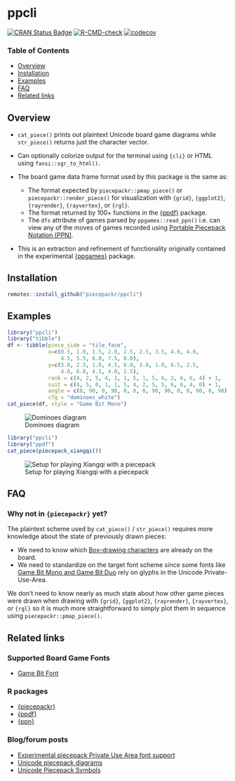# ppcli

[![CRAN Status Badge](https://www.r-pkg.org/badges/version/ppcli)](https://cran.r-project.org/package=ppcli)
[![R-CMD-check](https://github.com/piecepackr/ppcli/actions/workflows/R-CMD-check.yaml/badge.svg?branch=main)](https://github.com/piecepackr/ppcli/actions)
[![codecov](https://codecov.io/github/piecepackr/ppcli/branch/main/graph/badge.svg)](https://app.codecov.io/github/piecepackr/ppcli)

### Table of Contents

* [Overview](#overview)
* [Installation](#installation)
* [Examples](#examples)
* [FAQ](#faq)
* [Related links](#links)

## <a name="overview">Overview</a>

* `cat_piece()` prints out plaintext Unicode board game diagrams while `str_piece()` returns just the character vector.
* Can optionally colorize output for the terminal using `{cli}` or HTML using `fansi::sgr_to_html()`.
* The board game data frame format used by this package is the same as:

  + The format expected by `piecepackr::pmap_piece()` or `piecepackr::render_piece()` for visualization
    with `{grid}`, `{ggplot2}`, `{rayrender}`, `{rayvertex}`, or `{rgl}`.
  + The format returned by 100+ functions in the [{ppdf}](https://www.github.com/piecepackr/ppdf) package.
  + The `dfs` attribute of games parsed by `ppgames::read_ppn()` i.e. can view any of the moves of games recorded using [Portable Piecepack Notation (PPN)](https://trevorldavis.com/piecepackr/portable-piecepack-notation.html).

* This is an extraction and refinement of functionality originally contained in the experimental [{ppgames}](https://www.github.com/piecepackr/ppgames) package.

## <a name="installation">Installation</a>

```r
remotes::install_github("piecepackr/ppcli")
```

## <a name="examples">Examples</a>

``` .r
library("ppcli")
library("tibble")
df <- tibble(piece_side = "tile_face",
             x=c(0.5, 1.0, 1.5, 2.0, 2.5, 2.5, 3.5, 4.0, 4.0,
                 4.5, 5.5, 6.0, 7.5, 8.0),
             y=c(5.0, 2.5, 1.0, 4.5, 6.0, 3.0, 1.0, 6.5, 2.5,
                 4.0, 6.0, 4.5, 4.0, 2.5),
             rank = c(4, 2, 5, 4, 1, 1, 5, 1, 5, 6, 2, 6, 6, 4) + 1,
             suit = c(4, 5, 0, 1, 1, 5, 4, 2, 5, 5, 6, 6, 4, 0) + 1,
             angle = c(0, 90, 0, 90, 0, 0, 0, 90, 90, 0, 0, 90, 0, 90),
             cfg = "dominoes_white")
cat_piece(df, style = "Game Bit Mono")
```

![Dominoes diagram](https://github.com/trevorld/game-bit-font/blob/main/png/dominoes_mono.png?raw=true)


``` .r
library("ppcli")
library("ppdf")
cat_piece(piecepack_xiangqi())
```

![Setup for playing Xiangqi with a piecepack](https://trevorldavis.com/share/piecepack/unicode_xiangqi.png)

## <a name="faq">FAQ</a>

### Why not in `{piecepackr}` yet?

The plaintext scheme used by `cat_piece()` / `str_piece()` requires more knowledge about the state of previously drawn pieces:

  + We need to know which [Box-drawing characters](https://en.wikipedia.org/wiki/Box-drawing_character) are already on the board.
  + We need to standardize on the target font scheme since some fonts like [Game Bit Mono and Game Bit Duo](https://github.com/trevorld/game-bit-font) rely on glyphs in the Unicode Private-Use-Area.

We don't need to know nearly as much state about how other game pieces were drawn when drawing with `{grid}`, `{ggplot2}`, `{rayrender}`, `{rayvertex}`, or `{rgl}` so it is much more straightforward to simply plot them in sequence using `piecepackr::pmap_piece()`.

## <a name="links">Related links</a>

### Supported Board Game Fonts

* [Game Bit Font](https://github.com/trevorld/game-bit-font)

### R packages

* [{piecepackr}](https://github.com/piecepackr/piecepackr)
* [{ppdf}](https://github.com/piecepackr/ppdf)
* [{ppn}](https://github.com/piecepackr/ppn)

### Blog/forum posts

* [Experimental piecepack Private Use Area font support](https://boardgamegeek.com/thread/2744191/experimental-piecepack-private-use-area-font-suppo)
* [Unicode piecepack diagrams](https://trevorldavis.com/piecepackr/unicode-piecepack-diagrams.html)
* [Unicode Piecepack Symbols](https://trevorldavis.com/piecepackr/unicode-piecepack-symbols.html)
